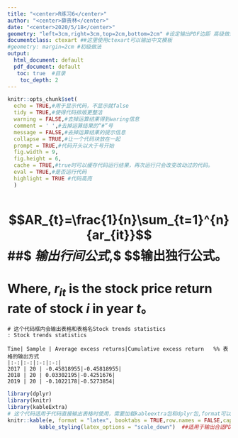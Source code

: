 ---
title: "<center>R练习6</center>"
author: "<center>薛贵林</center>"
date: "<center>2020/5/18</center>"
geometry: "left=3cm,right=3cm,top=2cm,bottom=2cm" #设定输出PDF边距 高级做法
documentclass: ctexart ##这里使用ctexart可以输出中文模板
#geometry: margin=2cm #初级做法
output:
  html_document: default
  pdf_document: default
   toc: true  #目录
    toc_depth: 2
---

```{r setup, include=FALSE}
knitr::opts_chunk$set(
  echo = TRUE,#用于显示代码，不显示就false
  tidy = TRUE,#使得代码排版更整洁
  warning = FALSE,#去掉运算结果得到waring信息
  comment = ' ',#去掉运算结果的“#”号
  message = FALSE,#去掉运算结果的提示信息
  collapse = TRUE,#让一个代码块放在一起
  prompt = TRUE,#代码开头以大于号开始
  fig.width = 9,
  fig.height = 6,
  cache = TRUE,#true时可以缓存代码运行结果，再次运行只会改变改动过的代码。
  eval = TRUE,#是否运行代码
  highlight = TRUE #代码高亮
  )
```
```{r}

```
# $$AR_{t}=\frac{1}{n}\sum_{t=1}^{n}{ar_{it}}$$  ##$ $输出行间公式,$$ $$输出独行公式。
# Where, $r_{it}$ is the stock price return rate of stock $i$ in year $t$。

``` 
# 这个代码框内会输出表格和表格名Stock trends statistics
: Stock trends statistics

Time| Sample | Average excess returns|Cumulative excess return   %% 表格的输出方式
|:-:|:-:|:-:|:-:|
2017 | 20 | -0.45818955|-0.45818955|
2018 | 20 | 0.03302195|-0.4251676|
2019 | 20 | -0.1022178|-0.5273854|
```
```{r}
library(dplyr)
library(knitr)
library(kableExtra)
# 这个代码适用于代码直接输出表格时使用，需要加载kableextra包和dplyr包,format可以选择输出格式，latex是生成PDF文档，row.names可以定义行名称，col.names可以# 定义列名称，caption可以定义标题，digits可以定义表格数据小数点个数，align定义表格内容居左（l），居右（r）还是居中（z）kablestyling则是kableextra的内容了，另：booktabs生成三线表，longtable=true可以设置表格过于长在第二列继续输出。
knitr::kable(e, format = "latex", booktabs = TRUE,row.names = FALSE,caption = "xxx",digits = 1,align = "l") %>%  
          kable_styling(latex_options = "scale_down")  ##适用于输出合适PDF大小的表格
```
